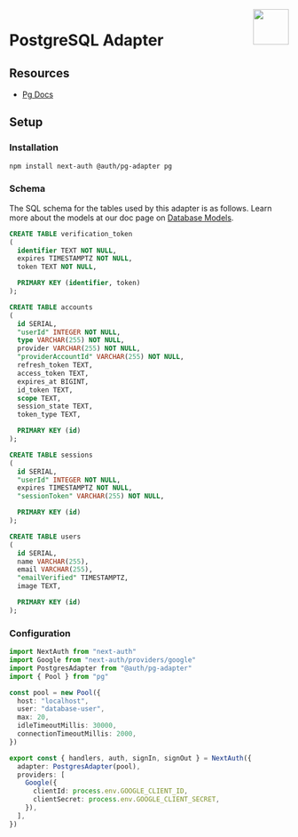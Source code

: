 <img align="right" src="/img/adapters/pg.svg" height="64" width="64" />

# PostgreSQL Adapter

## Resources

- [Pg Docs](https://www.postgresql.org/docs/)

## Setup

### Installation

```bash npm2yarn
npm install next-auth @auth/pg-adapter pg
```

### Schema

The SQL schema for the tables used by this adapter is as follows. Learn more about the models at our
doc page on [Database Models](https://authjs.dev/docs/database).

```sql
CREATE TABLE verification_token
(
  identifier TEXT NOT NULL,
  expires TIMESTAMPTZ NOT NULL,
  token TEXT NOT NULL,

  PRIMARY KEY (identifier, token)
);

CREATE TABLE accounts
(
  id SERIAL,
  "userId" INTEGER NOT NULL,
  type VARCHAR(255) NOT NULL,
  provider VARCHAR(255) NOT NULL,
  "providerAccountId" VARCHAR(255) NOT NULL,
  refresh_token TEXT,
  access_token TEXT,
  expires_at BIGINT,
  id_token TEXT,
  scope TEXT,
  session_state TEXT,
  token_type TEXT,

  PRIMARY KEY (id)
);

CREATE TABLE sessions
(
  id SERIAL,
  "userId" INTEGER NOT NULL,
  expires TIMESTAMPTZ NOT NULL,
  "sessionToken" VARCHAR(255) NOT NULL,

  PRIMARY KEY (id)
);

CREATE TABLE users
(
  id SERIAL,
  name VARCHAR(255),
  email VARCHAR(255),
  "emailVerified" TIMESTAMPTZ,
  image TEXT,

  PRIMARY KEY (id)
);

```

### Configuration

```ts filename="auth.ts"
import NextAuth from "next-auth"
import Google from "next-auth/providers/google"
import PostgresAdapter from "@auth/pg-adapter"
import { Pool } from "pg"

const pool = new Pool({
  host: "localhost",
  user: "database-user",
  max: 20,
  idleTimeoutMillis: 30000,
  connectionTimeoutMillis: 2000,
})

export const { handlers, auth, signIn, signOut } = NextAuth({
  adapter: PostgresAdapter(pool),
  providers: [
    Google({
      clientId: process.env.GOOGLE_CLIENT_ID,
      clientSecret: process.env.GOOGLE_CLIENT_SECRET,
    }),
  ],
})
```
